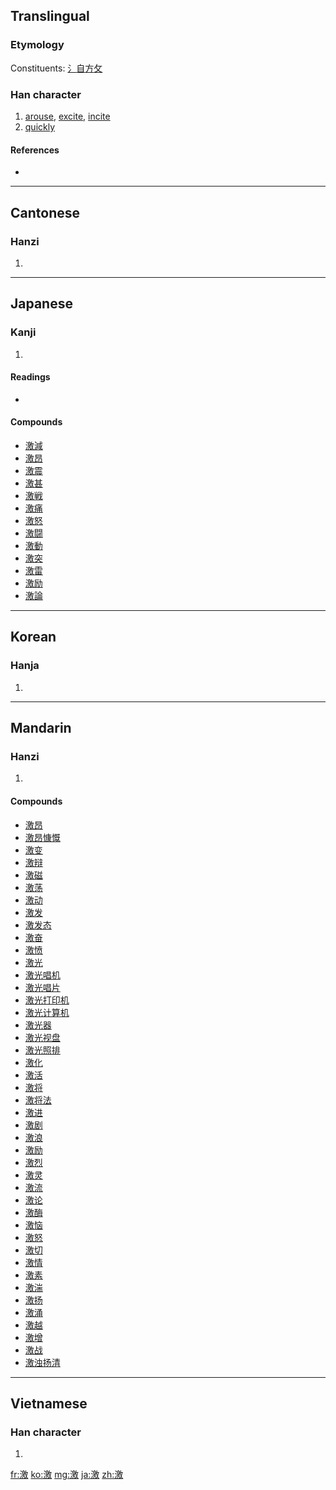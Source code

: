 ==Translingual==
===Etymology===
Constituents: [[氵]][[自]][[方]][[攵]]

===Han character===
{{Han char|rn=85|rad=水|as=13|sn=16|four=3814<sub>0</sub>|canj=水竹尸大 (EHSK)}}

# [[arouse]], [[excite]], [[incite]]
# [[quickly]]

====References====
* {{Han ref|kx=0654.170|dkj=18438|dj=1064.140|hdz=31760.040|uh=6FC0|ud=28608|bh=BF45|bd=48965}}

----

==Cantonese==

===Hanzi===
{{yue-hanzi|jyut=|y=gik1}}

# {{defn|Cantonese|sort=水13}}

----

==Japanese==

===Kanji===
{{ja-kanji|grade=6|rs=水13}}

# {{defn|Japanese|sort=水13}}

====Readings====
* {{ja-readings|on=[[げき]] (geki), [[けき]] (keki)|kun=[[はげしい]] (hageshii), [[はげしく]] (hageshiku), [[はげます]] (hagemasu)}}

====Compounds====
* [[激減]]
* [[激昂]]
* [[激震]]
* [[激甚]]
* [[激戦]]
* [[激痛]]
* [[激怒]]
* [[激闘]]
* [[激動]]
* [[激突]]
* [[激雷]]
* [[激励]]
* [[激論]]

----

==Korean==

===Hanja===
{{ko-hanja|hangeul=격|eumhun=|rv=gyeok|mr=kyŏk|y=kyek}}

# {{defn|Korean|sort=水13}}

----

==Mandarin==

===Hanzi===
{{cmn-hanzi|pin=[[jī]] ([[ji1]])|wg=chi<sup>1</sup>}}

# {{defn|Mandarin|sort=水13}}

====Compounds====
* [[激昂]]
* [[激昂慷慨]]
* [[激变]]
* [[激辩]]
* [[激磁]]
* [[激荡]]
* [[激动]]
* [[激发]]
* [[激发态]]
* [[激奋]]
* [[激愤]]
* [[激光]]
* [[激光唱机]]
* [[激光唱片]]
* [[激光打印机]]
* [[激光计算机]]
* [[激光器]]
* [[激光视盘]]
* [[激光照排]]
* [[激化]]
* [[激活]]
* [[激将]]
* [[激将法]]
* [[激进]]
* [[激剧]]
* [[激浪]]
* [[激励]]
* [[激烈]]
* [[激灵]]
* [[激流]]
* [[激论]]
* [[激酶]]
* [[激恼]]
* [[激怒]]
* [[激切]]
* [[激情]]
* [[激素]]
* [[激湍]]
* [[激扬]]
* [[激涌]]
* [[激越]]
* [[激增]]
* [[激战]]
* [[激浊扬清]]

----

==Vietnamese==

===Han character===
{{vi-hantu|váng<!--What is "váng" doing here?--> khích, kích|rs=水13}}

# {{defn|Vietnamese|sort=水13}}

[[fr:激]]
[[ko:激]]
[[mg:激]]
[[ja:激]]
[[zh:激]]